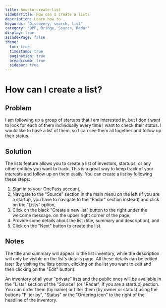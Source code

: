 ```yaml
---
title: how-to-create-list
sidebarTitle: How can I create a list?
description: Learn how to .
keywords: "Discovery, search, list"
category: "OPP, Bridge, Source, Radar"
display: true
asIndexPage: false
theme: 
  toc: true
  timestamp: true
  pagination: true
  breadcrumb: true
  sidebar: true
---
```


# How can I create a list?  

## Problem  

I am following up a group of startups that I am interested in, but I don't want to look for each of them individually every time I want to check their status. I would like to have a list of them, so I can see them all together and follow up their status.  

## Solution  

The lists feature allows you to create a list of investors, startups, or any other entities you want to track. This is a great way to keep track of your interests and follow up on them easily. You can create a list by following these steps:  

1. Sign in to your OnePass account,  
2. Navigate to the "Source" section in the main menu on the left (if you are a startup, you have to navigate to the "Radar" section instead) and click on the "Lists" option,  
3. Click on the black "Create a new list" button to the right under the welcome message. on the upper right corner of the page,  
4. Provide some details about the list (title, summary and description), and
5. Click on the "Next" button to create the list.

## Notes

The title and summary will appear in the list inventory, while the description will only be visible on the list's details page. All these details can be edited later (by visiting the lists option, clicking on the list you want to edit and then clicking on the "Edit" button).  

An inventory of all your "private" lists and the public ones will be available in the "Lists" section of the "Source" (or "Radar", if you are a startup) section. You can order them (by name) or filter them (by owner or status) using the buttons "Filter by", "Status" or the "Ordering icon" to the right of the headline of the inventory.  
